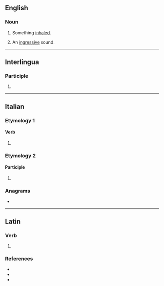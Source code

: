 ==English==

===Noun===
{{en-noun}}

# {{label|en|medicine}} Something [[inhale]]d.
# {{label|en|phonetics}} An [[ingressive]] sound.

----

==Interlingua==

===Participle===
{{head|ia|participle}}

# {{ia-form of|inspir|ate}}

----

==Italian==

===Etymology 1===

====Verb====
{{head|it|verb form}}

# {{inflection of|it|inspirare||2|p|pres|indc|;|2|p|impr}}

===Etymology 2===

====Participle====
{{head|it|past participle form|g=f-p}}

# {{feminine plural of|it|inspirato}}

===Anagrams===
* {{anagrams|it|a=aeiinprst|Aspertini|inasprite|insperati|ispirante|piastrine|prestinai|ripensati|spiritane|strapieni}}

----

==Latin==

===Verb===
{{la-verb-form|īnspīrāte}}

# {{inflection of|la|īnspīrō||2|p|pres|actv|impr}}

===References===
* {{R:L&S}}
* {{R:du Cange}}
* {{R:Gaffiot}}
